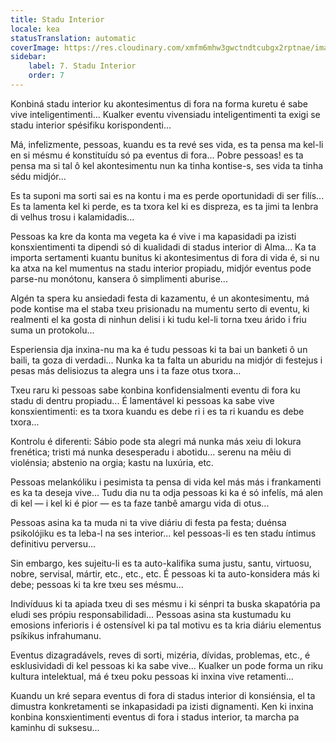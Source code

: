 ```yaml
---
title: Stadu Interior
locale: kea
statusTranslation: automatic
coverImage: https://res.cloudinary.com/xmfm6mhw3gwctndtcubgx2rptnae/image/upload/v1740468922/small_cover_tratado_de_psicologia_revolucionaria_a4c0dca4e0.webp
sidebar:
    label: 7. Stadu Interior
    order: 7
---
```

Konbiná stadu interior ku akontesimentus di fora na forma kuretu é sabe vive inteligentimenti... Kualker eventu vivensiadu inteligentimenti ta exigi se stadu interior spésifiku korispondenti...

Má, infelizmente, pessoas, kuandu es ta revé ses vida, es ta pensa ma kel-li en si mésmu é konstituídu só pa eventus di fora... Pobre pessoas! es ta pensa ma si tal ô kel akontesimentu nun ka tinha kontise-s, ses vida ta tinha sédu midjór...

Es ta suponi ma sorti sai es na kontu i ma es perde oportunidadi di ser filís... Es ta lamenta kel ki perde, es ta txora kel ki es dispreza, es ta jimi ta lenbra di velhus trosu i kalamidadis...

Pessoas ka kre da konta ma vegeta ka é vive i ma kapasidadi pa izisti konsxientimenti ta dipendi só di kualidadi di stadus interior di Alma... Ka ta importa sertamenti kuantu bunitus ki akontesimentus di fora di vida é, si nu ka atxa na kel mumentus na stadu interior propiadu, midjór eventus pode parse-nu monótonu, kansera ô simplimenti aburise...

Algén ta spera ku ansiedadi festa di kazamentu, é un akontesimentu, má pode kontise ma el staba txeu prisionadu na mumentu serto di eventu, ki realmenti el ka gosta di ninhun delisi i ki tudu kel-li torna txeu árido i friu suma un protokolu...

Esperiensia dja inxina-nu ma ka é tudu pessoas ki ta bai un banketi ô un baili, ta goza di verdadi... Nunka ka ta falta un aburidu na midjór di festejus i pesas más delisiozus ta alegra uns i ta faze otus txora...

Txeu raru ki pessoas sabe konbina konfidensialmenti eventu di fora ku stadu di dentru propiadu... É lamentável ki pessoas ka sabe vive konsxientimenti: es ta txora kuandu es debe ri i es ta ri kuandu es debe txora...

Kontrolu é diferenti: Sábio pode sta alegri má nunka más xeiu di lokura frenética; tristi má nunka desesperadu i abotidu... serenu na mêiu di violénsia; abstenio na orgia; kastu na luxúria, etc.

Pessoas melankóliku i pesimista ta pensa di vida kel más más i frankamenti es ka ta deseja vive... Tudu dia nu ta odja pessoas ki ka é só infelís, má alen di kel — i kel ki é pior — es ta faze tanbê amargu vida di otus...

Pessoas asina ka ta muda ni ta vive diáriu di festa pa festa; duénsa psikolójiku es ta leba-l na ses interior... kel pessoas-li es ten stadu íntimus definitivu perversu...

Sin embargo, kes sujeitu-li es ta auto-kalifika suma justu, santu, virtuosu, nobre, servisal, mártir, etc., etc., etc. É pessoas ki ta auto-konsidera más ki debe; pessoas ki ta kre txeu ses mésmu...

Indivíduus ki ta apiada txeu di ses mésmu i ki sénpri ta buska skapatória pa eludi ses própiu responsabilidadi... Pessoas asina sta kustumadu ku emosions inferioris i é ostensível ki pa tal motivu es ta kria diáriu elementus psíkikus infrahumanu.

Eventus dizagradávels, reves di sorti, mizéria, dívidas, problemas, etc., é esklusividadi di kel pessoas ki ka sabe vive... Kualker un pode forma un riku kultura intelektual, má é txeu poku pessoas ki inxina vive retamenti...

Kuandu un kré separa eventus di fora di stadus interior di konsiénsia, el ta dimustra konkretamenti se inkapasidadi pa izisti dignamenti. Ken ki inxina konbina konsxientimenti eventus di fora i stadus interior, ta marcha pa kaminhu di suksesu...

